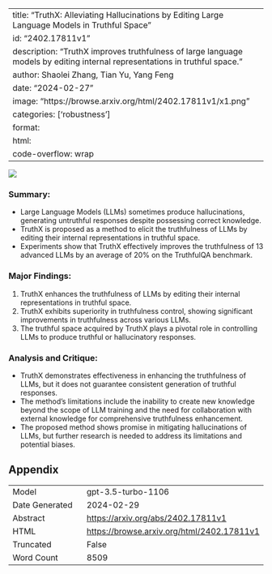 
---
title: "TruthX: Alleviating Hallucinations by Editing Large Language Models in Truthful Space"
id: "2402.17811v1"
description: "TruthX improves truthfulness of large language models by editing internal representations in truthful space."
author: Shaolei Zhang, Tian Yu, Yang Feng
date: "2024-02-27"
image: "https://browse.arxiv.org/html/2402.17811v1/x1.png"
categories: ['robustness']
format:
  html:
    code-overflow: wrap
---

![](https://browse.arxiv.org/html/2402.17811v1/x1.png)

### **Summary:**
- Large Language Models (LLMs) sometimes produce hallucinations, generating untruthful responses despite possessing correct knowledge.
- TruthX is proposed as a method to elicit the truthfulness of LLMs by editing their internal representations in truthful space.
- Experiments show that TruthX effectively improves the truthfulness of 13 advanced LLMs by an average of 20% on the TruthfulQA benchmark.

### **Major Findings:**
1. TruthX enhances the truthfulness of LLMs by editing their internal representations in truthful space.
2. TruthX exhibits superiority in truthfulness control, showing significant improvements in truthfulness across various LLMs.
3. The truthful space acquired by TruthX plays a pivotal role in controlling LLMs to produce truthful or hallucinatory responses.

### **Analysis and Critique:**
- TruthX demonstrates effectiveness in enhancing the truthfulness of LLMs, but it does not guarantee consistent generation of truthful responses.
- The method's limitations include the inability to create new knowledge beyond the scope of LLM training and the need for collaboration with external knowledge for comprehensive truthfulness enhancement.
- The proposed method shows promise in mitigating hallucinations of LLMs, but further research is needed to address its limitations and potential biases.

## Appendix

|          |          |
|----------|----------|
| Model     | gpt-3.5-turbo-1106       |
| Date Generated     | 2024-02-29       |
| Abstract | [https://arxiv.org/abs/2402.17811v1](https://arxiv.org/abs/2402.17811v1)        |
| HTML     | [https://browse.arxiv.org/html/2402.17811v1](https://browse.arxiv.org/html/2402.17811v1)       |
| Truncated       | False       |
| Word Count       | 8509       |